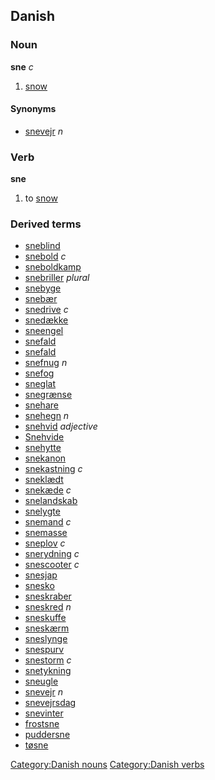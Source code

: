 ==Danish==
===Noun===
[[Category:Danish nouns]]
'''sne''' ''c''

# [[snow]]

====Synonyms====
*[[snevejr]] ''n''

===Verb===
[[Category:Danish verbs]]
'''sne'''

# to [[snow]]

===Derived terms===
*[[sneblind]]
*[[snebold]] ''c''
*[[sneboldkamp]]
*[[snebriller]] ''plural''
*[[snebyge]]
*[[snebær]]
*[[snedrive]] ''c''
*[[snedække]]
*[[sneengel]]
*[[snefald]]
*[[snefald]]
*[[snefnug]] ''n''
*[[snefog]]
*[[sneglat]]
*[[snegrænse]]
*[[snehare]]
*[[snehegn]] ''n''
*[[snehvid]] ''adjective''
*[[Snehvide]]<!--Snow White-->
*[[snehytte]]
*[[snekanon]]
*[[snekastning]] ''c''
*[[sneklædt]]
*[[snekæde]] ''c''
*[[snelandskab]]
*[[snelygte]]
*[[snemand]] ''c''
*[[snemasse]]
*[[sneplov]] ''c''
*[[snerydning]] ''c''
*[[snescooter]] ''c''
*[[snesjap]]
*[[snesko]]
*[[sneskraber]]
*[[sneskred]] ''n''
*[[sneskuffe]]
*[[sneskærm]]
*[[sneslynge]]
*[[snespurv]]
*[[snestorm]] ''c''
*[[snetykning]]
*[[sneugle]]
*[[snevejr]] ''n''
*[[snevejrsdag]]
*[[snevinter]]
*[[frostsne]]
*[[puddersne]]
*[[tøsne]]